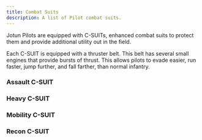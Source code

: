 ```yaml
---
title: Combat Suits
description: A list of Pilot combat suits.
---
```



Jotun Pilots are equipped with C-SUITs, enhanced combat suits to protect them and provide additional utility out in the field.

<Aside>
  Each C-SUIT is equipped with a thruster belt. This belt has several small engines that provide bursts of thrust. This allows pilots to evade easier, run faster, jump further, and fall farther, than normal infantry.
</Aside>

### Assault C-SUIT

<CSuitBlock
  size="1/2"
  armor="0"
  sensors="12"
  hp="4"
  speed="6"
  details="• +2 to athleticism checks.
  • +6 to the range of pilot grenade weapons.
  • You can spend 1 power to use grappling hook. You perform a move where you count as flying, but must move in a straight line. Your speed counts as 12 until you land. You cannot use this movement next turn."
  description="This suit features exo-skeletal modifications from the Escheron Armory. These grant the wearer increased physical strength, pushing their athletic limits far beyond that of a normal human. It also includes several utilities that can benefit from the exo-skeletal motors, such as a grappling hook and a shoulder-mounted, long-range grenade launcher." />

### Heavy C-SUIT

<CSuitBlock
  size="1/2"
  armor="4"
  sensors="6"
  hp="4"
  speed="2"
  description="This suit features armor modifications from the Hadrago Armory. This modification is not subtle. Jotun armor plates are essentially bolted onto a normal C-SUIT. These plates are incredibly heavy and an inter-skeletal system was added just to bear the weight. Pilots in Heavy C-SUITs are resistant to Jotun-tier weaponry. In testing, dummies have walked away largely uninjured from direct rocket strikes from Sarm weapons. However, the increased weight reduces a Pilot's mobility to that of a normal infantry unit." />

### Mobility C-SUIT

<CSuitBlock
  size="1/2"
  armor="0"
  sensors="8"
  hp="4"
  speed="6"
  details="If you move on your turn you may choose to end that movement hovering, ignoring the falling state."
  details2="Spend 1 power to increase your speed by +12 for the rest of your turn. Your next turn your speed drops to 2 and you lose the ability to use the thruster belt (wall runs, double jumps, etc.) until the end of the next round."
  description="This suit features thruster modifications from the Sarm Armory. In addition to a thruster belt, this C-SUIT adds thrusters to the boots and hands, allowing the Pilot to enter a hover state. Experienced Pilots may override safety protocols to burn all the thrusters at once and travel great distances or even fly temporarily, but doing so burns out the thrusters for a significant time." />

### Recon C-SUIT

<CSuitBlock
  size="1/2"
  armor="0"
  sensors="20"
  hp="4"
  speed="6"
  details="Spend 1 power to activate active-camo for the following modifiers:
  • Cannot be targeted unless you are seen or detected by a system.
  • Add +2 to any checks to remain hidden from sight.
  • Add +2 to computer or systems checks to hide your presence.
  • On your turn, active-camo deactivates if you move faster than half your speed.
  • At the start of your next turn, active-camo deactivates. It cannot be activated until the next round."
  description="This suit features active camouflage modifications from the Dretyl Armory. This includes a large battery pack and many enviro-projectors across the suit. The camouflage leaves a slight optical sheen when active and while the enviro-projectors can obscure you from heat and computer sensors, this system is not perfect. The active camouflage battery recharges quickly, but only lasts for a short time." />
